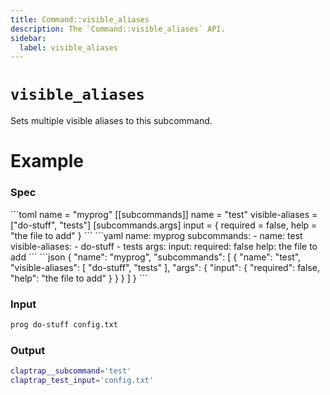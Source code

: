 ```yaml
---
title: Command::visible_aliases
description: The `Command::visible_aliases` API.
sidebar:
  label: visible_aliases
---
```



# `visible_aliases` <LinkButton href="https://docs.rs/clap/latest/clap/struct.Command.html#method.visible_aliases" icon="open-book" variant="minimal"></LinkButton>

<Badge text="since 0.1.0" size="small" />

Sets multiple visible aliases to this subcommand.

# Example

### Spec

<Tabs syncKey="format">
  <TabItem label="TOML">
```toml
name = "myprog"
[[subcommands]]
name = "test"
visible-aliases = ["do-stuff", "tests"]
[subcommands.args]
input = { required = false, help = "the file to add" }
```
  </TabItem>
  <TabItem label="YAML">
```yaml
name: myprog
subcommands:
- name: test
  visible-aliases:
  - do-stuff
  - tests
  args:
    input:
      required: false
      help: the file to add
```
  </TabItem>
  <TabItem label="JSON">
```json
{
  "name": "myprog",
  "subcommands": [
    {
      "name": "test",
      "visible-aliases": [
        "do-stuff",
        "tests"
      ],
      "args": {
        "input": {
          "required": false,
          "help": "the file to add"
        }
      }
    }
  ]
}
```
  </TabItem>
</Tabs>

### Input

```bash
prog do-stuff config.txt
```

### Output

```bash
claptrap__subcommand='test'
claptrap_test_input='config.txt'
```

